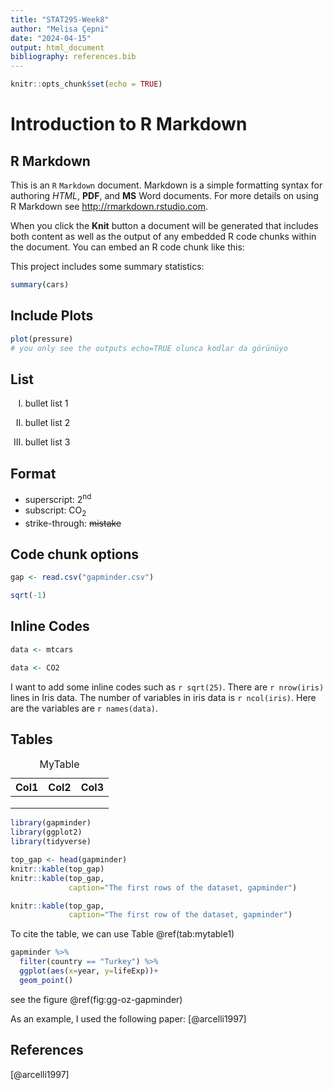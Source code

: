 ```yaml
---
title: "STAT295-Week8"
author: "Melisa Çepni"
date: "2024-04-15"
output: html_document
bibliography: references.bib
---
```


```r
knitr::opts_chunk$set(echo = TRUE)
```

# Introduction to R Markdown

## R Markdown

This is an `R` `Markdown` document. Markdown is a simple formatting syntax for authoring *HTML*, **PDF**, and **MS** Word documents. For more details on using R Markdown see <http://rmarkdown.rstudio.com>.

When you click the **Knit** button a document will be generated that includes both content as well as the output of any embedded R code chunks within the document. You can embed an R code chunk like this:

This project includes some summary statistics:

```r
summary(cars)
```

## Include Plots

```r
plot(pressure)
# you only see the outputs echo=TRUE olunca kodlar da görünüyo
```

## List

I.  bullet list 1

II. bullet list 2

III. bullet list 3

## Format

-   superscript: 2^nd^
-   subscript: CO~2~
-   strike-through: ~~mistake~~

## Code chunk options

```r
gap <- read.csv("gapminder.csv")
```

```r
sqrt(-1)
```

## Inline Codes

```r
data <- mtcars
```

```r
data <- CO2
```

I want to add some inline codes such as `r sqrt(25)`. There are `r nrow(iris)` lines in Iris data. The number of variables in iris data is `r ncol(iris)`. Here are the variables are `r names(data)`.

## Tables

| Col1 | Col2 | Col3 |
|------|------|------|
|      |      |      |
|      |      |      |
|      |      |      |

: MyTable

```r
library(gapminder)
library(ggplot2)
library(tidyverse)
```

```r
top_gap <- head(gapminder)
knitr::kable(top_gap)
knitr::kable(top_gap,
             caption="The first rows of the dataset, gapminder")
```

```r
knitr::kable(top_gap,
             caption="The first row of the dataset, gapminder")
```

To cite the table, we can use Table \@ref(tab:mytable1)

```r
gapminder %>%
  filter(country == "Turkey") %>%
  ggplot(aes(x=year, y=lifeExp))+
  geom_point()
```

see the figure @ref(fig:gg-oz-gapminder)

As an example, I used the following paper: [@arcelli1997]

## References

[@arcelli1997]

